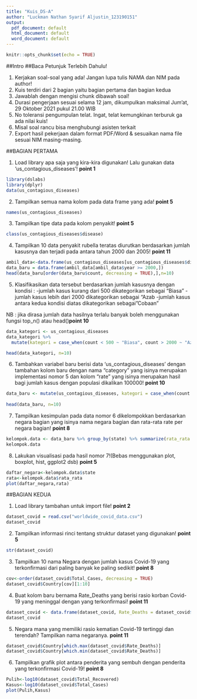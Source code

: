 ```yaml
---
title: "Kuis_DS-A"
author: "Luckman Nathan Syarif Aljustin_123190151"
output:
  pdf_document: default
  html_document: default
  word_document: default
---
```


```r
knitr::opts_chunk$set(echo = TRUE)
```

##Intro
##Baca Petunjuk Terlebih Dahulu!

1. Kerjakan soal-soal yang ada! Jangan lupa tulis NAMA dan NIM pada author!
2. Kuis terdiri dari 2 bagian yaitu bagian pertama dan bagian kedua
3. Jawablah dengan mengisi chunk dibawah soal!
4. Durasi pengerjaan sesuai selama 12 jam, dikumpulkan maksimal 
Jum'at, 29 Oktober 2021 pukul 21.00 WIB
5. No toleransi pengumpulan telat. Ingat, telat kemungkinan terburuk ga ada nilai kuis!
6. Misal soal rancu bisa menghubungi asisten terkait
7. Export hasil pekerjaan dalam format PDF/Word & sesuaikan nama file sesuai NIM masing-masing.  

##BAGIAN PERTAMA

1. Load library apa saja yang kira-kira digunakan! Lalu gunakan data 'us_contagious_diseases'! **point 1**
```r
library(dslabs)
library(dplyr)
data(us_contagious_diseases)
```

2. Tampilkan semua nama kolom pada data frame yang ada! **point 5**
```r
names(us_contagious_diseases)
```

3. Tampilkan tipe data pada kolom penyakit! **point 5**
```r
class(us_contagious_diseases$disease)
```

4. Tampilkan 10 data penyakit rubella teratas diurutkan berdasarkan jumlah kasusnya dan terjadi pada antara tahun 2000 dan 2005! **point 11**
```r
ambil_data<-data.frame(us_contagious_diseases[us_contagious_diseases$disease == "Rubella",])
data_baru = data.frame(ambil_data[ambil_data$year >= 2000,])
head(data_baru[order(data_baru$count, decreasing = TRUE),],n=10)
```

5. Klasifikasikan data tersebut berdasarkan jumlah kasusnya dengan kondisi :
-jumlah kasus kurang dari 500 dikategorikan sebagai "Biasa"
-jumlah kasus lebih dari 2000 dikategorikan sebagai "Azab
-jumlah kasus antara kedua kondisi diatas dikategorikan sebagai "Cobaan" 

NB : jika dirasa jumlah data hasilnya terlalu banyak boleh menggunakan fungsi top_n() atau head()**point 10**

```r
data_kategori <- us_contagious_diseases
data_kategori %>%
  mutate(kategori = case_when(count < 500 ~ "Biasa", count > 2000 ~ "Azab", TRUE ~ "Cobaan"))%>%

head(data_kategori, n=10)
```

6. Tambahkan variabel baru berisi data 'us_contagious_diseases' dengan tambahan kolom baru dengan nama "category" yang isinya merupakan implementasi nomor 5 dan kolom "rate" yang isinya merupakan hasil bagi jumlah kasus dengan populasi dikalikan 100000! **point 10**
```r
data_baru <- mutate(us_contagious_diseases, kategori = case_when(count < 500 ~ "Biasa", count > 2000 ~ "Azab", TRUE ~ "Cobaan"), rate = count/population*100000)
                    
head(data_baru, n=10)
```

7. Tampilkan kesimpulan pada data nomor 6 dikelompokkan berdasarkan negara bagian yang isinya  nama negara bagian dan rata-rata rate per negara bagian! **point 8**
```r
kelompok.data <- data_baru %>% group_by(state) %>% summarize(rata_rata = mean(rate))
kelompok.data
```

8. Lakukan visualisasi pada hasil nomor 7!(Bebas menggunakan plot, boxplot, hist, ggplot2 dsb) **point 5**
```r
daftar_negara<-kelompok.data$state
rata<-kelompok.data$rata_rata
plot(daftar_negara,rata)
```

##BAGIAN KEDUA

1. Load library tambahan untuk import file! **point 2**
```r
dataset_covid = read.csv("worldwide_covid_data.csv")
dataset_covid
```

2. Tampilkan informasi rinci tentang struktur dataset yang digunakan! **point 5**
```r
str(dataset_covid)
```

3. Tampilkan 10 nama Negara dengan jumlah kasus Covid-19 yang terkonfirmasi dari paling banyak ke paling sedikit! **point 8**
```r
cov<-order(dataset_covid$Total_Cases, decreasing = TRUE)
dataset_covid$Country[cov][1:10]
```

4. Buat kolom baru bernama Rate_Deaths yang berisi rasio korban Covid-19 yang meninggal dengan yang terkonfirmasi! **point 11**
```r
dataset_covid <- data.frame(dataset_covid, Rate_Deaths = dataset_covid$Total_Deaths/dataset_covid$Total_Cases)
dataset_covid
```

5. Negara mana yang memiliki rasio kematian Covid-19 tertinggi dan terendah? Tampilkan nama negaranya. **point 11**
```r
dataset_covid$Country[which.max(dataset_covid$Rate_Deaths)]
dataset_covid$Country[which.min(dataset_covid$Rate_Deaths)]
```

6. Tampilkan grafik plot antara penderita yang sembuh dengan penderita yang terkonfirmasi Covid-19! **point 8**
```r
Pulih<-log10(dataset_covid$Total_Recovered)
Kasus<-log10(dataset_covid$Total_Cases)
plot(Pulih,Kasus)
```


